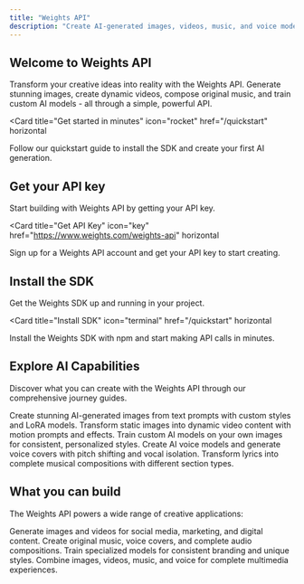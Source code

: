 ```yaml
---
title: "Weights API"
description: "Create AI-generated images, videos, music, and voice models with the Weights API"
---
```


## Welcome to Weights API

Transform your creative ideas into reality with the Weights API. Generate stunning images, create dynamic videos, compose original music, and train custom AI models - all through a simple, powerful API.

<Card
  title="Get started in minutes"
  icon="rocket"
  href="/quickstart"
  horizontal
>
  Follow our quickstart guide to install the SDK and create your first AI generation.
</Card>

## Get your API key

Start building with Weights API by getting your API key.

<Card
  title="Get API Key"
  icon="key"
  href="https://www.weights.com/weights-api"
  horizontal
>
  Sign up for a Weights API account and get your API key to start creating.
</Card>

## Install the SDK

Get the Weights SDK up and running in your project.

<Card
  title="Install SDK"
  icon="terminal"
  href="/quickstart"
  horizontal
>
  Install the Weights SDK with npm and start making API calls in minutes.
</Card>

## Explore AI Capabilities

Discover what you can create with the Weights API through our comprehensive journey guides.

<Columns cols={2}>
  <Card
    title="Image Generation"
    icon="image"
    href="/examples/image-generation"
  >
    Create stunning AI-generated images from text prompts with custom styles and LoRA models.
  </Card>
  <Card
    title="Video Generation"
    icon="video"
    href="/examples/video-generation"
  >
    Transform static images into dynamic video content with motion prompts and effects.
  </Card>
  <Card
    title="LoRA Training"
    icon="brain"
    href="/examples/lora-training"
  >
    Train custom AI models on your own images for consistent, personalized styles.
  </Card>
  <Card
    title="Voice Models & Covers"
    icon="microphone"
    href="/examples/rvc-voice"
  >
    Create AI voice models and generate voice covers with pitch shifting and vocal isolation.
  </Card>
  <Card
    title="Song Generation"
    icon="music"
    href="/examples/song-generation"
  >
    Transform lyrics into complete musical compositions with different section types.
  </Card>
</Columns>

## What you can build

The Weights API powers a wide range of creative applications:

<Columns cols={2}>
  <Card
    title="Content Creation"
    icon="pen-fancy"
    href="/examples/image-generation"
  >
    Generate images and videos for social media, marketing, and digital content.
  </Card>
  <Card
    title="Music Production"
    icon="music"
    href="/examples/song-generation"
  >
    Create original music, voice covers, and complete audio compositions.
  </Card>
  <Card
    title="Custom AI Models"
    icon="brain"
    href="/examples/lora-training"
  >
    Train specialized models for consistent branding and unique styles.
  </Card>
  <Card
    title="Multimedia Projects"
    icon="film"
    href="/examples/video-generation"
  >
    Combine images, videos, music, and voice for complete multimedia experiences.
  </Card>
</Columns>